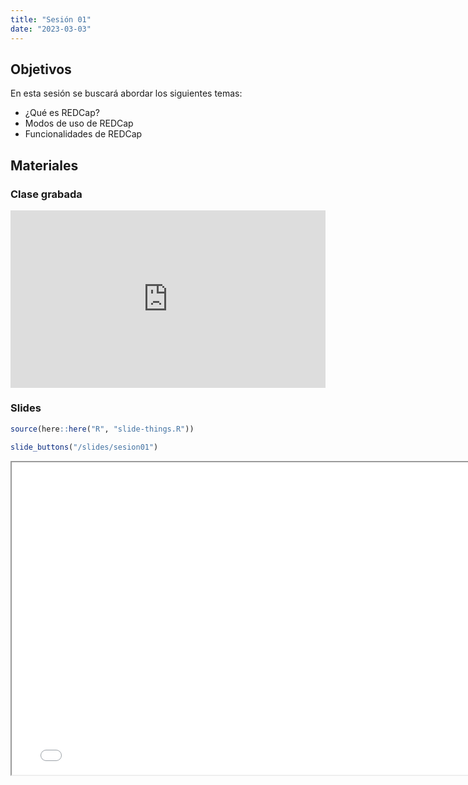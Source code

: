 ```yaml
---
title: "Sesión 01"
date: "2023-03-03"
---
```


## Objetivos

En esta sesión se buscará abordar los siguientes temas: 

- ¿Qué es REDCap?
- Modos de uso de REDCap
- Funcionalidades de REDCap


## Materiales

::: {.panel-tabset}

### Clase grabada


<div style="padding:56.25% 0 0 0;position:relative;"><iframe src="https://player.vimeo.com/video/804768381?h=1ed32f4c93&amp;badge=0&amp;autopause=0&amp;player_id=0&amp;app_id=58479" frameborder="0" allow="autoplay; fullscreen; picture-in-picture" allowfullscreen style="position:absolute;top:0;left:0;width:100%;height:100%;" title="Sesi&amp;oacute;n 1 - Introducci&amp;oacute;n a REDCap y Configuraci&amp;oacute;n General"></iframe></div><script src="https://player.vimeo.com/api/player.js"></script>

### Slides

```r
source(here::here("R", "slide-things.R"))
```

```r
slide_buttons("/slides/sesion01")
```

```{=html}
<iframe width="780" height="500" src="/slides/sesion01.html" title="Sesión 1 - Intro a R"></iframe>
```


:::


